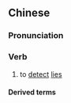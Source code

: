 {{also|测谎}}
==Chinese==
{{zh-forms|s=测谎}}

===Pronunciation===
{{zh-pron
|m=cèhuǎng
|c=cak1 fong1,caak1 fong1,cak1 fong2,caak1 fong2
|c_note=ca(a)k1 fong2 - rare
|cat=v
}}

===Verb===
{{zh-verb}}

# to [[detect]] [[lie]]s

====Derived terms====
{{zh-der|測謊儀|測謊機|測謊器}}